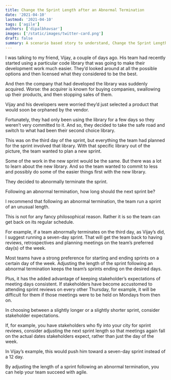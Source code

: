 ```yaml
---
title: Change the Sprint Length after an Abnormal Termination
date: '2021-04-10'
lastmod: '2021-04-10'
tags: ['agile']
authors: ['dipalbhavsar']
images: ['/static/images/twitter-card.png']
draft: false
summary: A scenario based story to understand, Change the Sprint Length after an Abnormal Termination.
---
```


I was talking to my friend, Vijay, a couple of days ago. His team had recently started using a particular code library that was going to make their development work much easier. They’d looked around at all the possible options and then licensed what they considered to be the best.

And then the company that had developed the library was suddenly acquired. Worse: the acquirer is known for buying companies, swallowing up their products, and then stopping sales of them.

Vijay and his developers were worried they’d just selected a product that would soon be orphaned by the vendor.

Fortunately, they had only been using the library for a few days so they weren’t very committed to it. And so, they decided to take the safe road and switch to what had been their second choice library.

This was on the third day of the sprint, but everything the team had planned for the sprint involved that library. With that specific library out of the picture, the team wanted to plan a new sprint.

Some of the work in the new sprint would be the same. But there was a lot to learn about the new library. And so the team wanted to commit to less and possibly do some of the easier things first with the new library.

They decided to abnormally terminate the sprint.

Following an abnormal termination, how long should the next sprint be?

I recommend that following an abnormal termination, the team run a sprint of an unusual length.

This is not for any fancy philosophical reason. Rather it is so the team can get back on its regular schedule.

For example, if a team abnormally terminates on the third day, as Vijay’s did, I suggest running a seven-day sprint. That will get the team back to having reviews, retrospectives and planning meetings on the team’s preferred day(s) of the week.

Most teams have a strong preference for starting and ending sprints on a certain day of the week. Adjusting the length of the sprint following an abnormal termination keeps the team’s sprints ending on the desired days.

Plus, it has the added advantage of keeping stakeholder’s expectations of meeting days consistent. If stakeholders have become accustomed to attending sprint reviews on every other Thursday, for example, it will be difficult for them if those meetings were to be held on Mondays from then on.

In choosing between a slightly longer or a slightly shorter sprint, consider stakeholder expectations.

If, for example, you have stakeholders who fly into your city for sprint reviews, consider adjusting the next sprint length so that meetings again fall on the actual dates stakeholders expect, rather than just the day of the week.

In Vijay’s example, this would push him toward a seven-day sprint instead of a 12 day.

By adjusting the length of a sprint following an abnormal termination, you can help your team succeed with agile.
